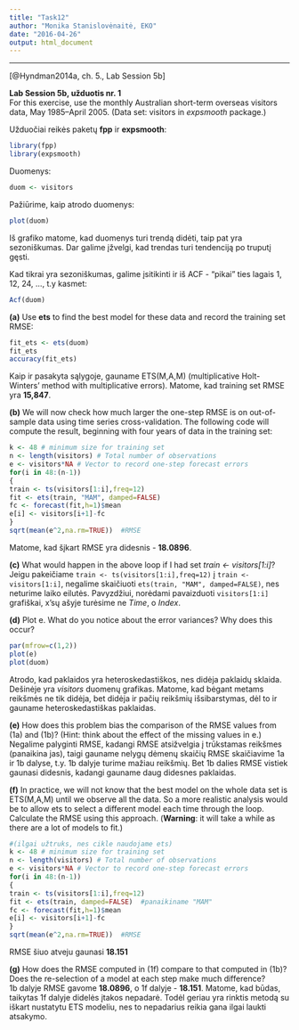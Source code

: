 ```yaml
---
title: "Task12"
author: "Monika Stanislovėnaitė, EKO"
date: "2016-04-26"
output: html_document
---
```

---
[@Hyndman2014a, ch. 5., Lab Session 5b]

**Lab Session 5b, užduotis nr. 1**  
For this exercise, use the monthly Australian short-term overseas visitors data, May 1985–April 2005. (Data set: visitors in *expsmooth* package.)  
  
Užduočiai reikės paketų **fpp** ir **expsmooth**:
```r
library(fpp)
library(expsmooth)
```

Duomenys:
```r
duom <- visitors
```

Pažiūrime, kaip atrodo duomenys:
```r
plot(duom)
```
Iš grafiko matome, kad duomenys turi trendą didėti, taip pat yra sezoniškumas. Dar galime įžvelgi, kad trendas turi tendenciją po truputį gęsti.  

Kad tikrai yra sezoniškumas, galime įsitikinti ir iš ACF - "pikai" ties lagais 1, 12, 24, ..., t.y kasmet:
```r
Acf(duom)
```

**(a)** Use **ets** to find the best model for these data and record the training set RMSE:
```r
fit_ets <- ets(duom)
fit_ets
accuracy(fit_ets)
```
Kaip ir pasakyta sąlygoje, gauname ETS(M,A,M) (multiplicative Holt-Winters' method with multiplicative errors). Matome, kad training set RMSE yra **15,847**.  

**(b)** We will now check how much larger the one-step RMSE is on out-of-sample data using time series cross-validation. The following code will compute the result, beginning with four years of data in the training set:
```r
k <- 48 # minimum size for training set
n <- length(visitors) # Total number of observations
e <- visitors*NA # Vector to record one-step forecast errors
for(i in 48:(n-1))
{
train <- ts(visitors[1:i],freq=12)
fit <- ets(train, "MAM", damped=FALSE)
fc <- forecast(fit,h=1)$mean
e[i] <- visitors[i+1]-fc
}
sqrt(mean(e^2,na.rm=TRUE))  #RMSE
```
Matome, kad šįkart RMSE yra didesnis - **18.0896**.  

**(c)** What would happen in the above loop if I had set *train <- visitors[1:i]*?  
Jeigu pakeičiame `train <- ts(visitors[1:i],freq=12)` į `train <- visitors[1:i]`, negalime skaičiuoti `ets(train, "MAM", damped=FALSE)`, nes neturime laiko eilutės. Pavyzdžiui, norėdami pavaizduoti `visitors[1:i]` grafiškai, x'sų ašyje turėsime ne *Time*, o *Index*.

**(d)** Plot e. What do you notice about the error variances? Why does this occur?
```r
par(mfrow=c(1,2))
plot(e)
plot(duom)
```
Atrodo, kad paklaidos yra heteroskedastiškos, nes didėja paklaidų sklaida. Dešinėje yra *visitors* duomenų grafikas. Matome, kad bėgant metams reikšmės ne tik didėja, bet didėja ir pačių reikšmių išsibarstymas, dėl to ir gauname heteroskedastiškas paklaidas.

**(e)** How does this problem bias the comparison of the RMSE values from (1a) and (1b)? (Hint: think about the effect of the missing values in e.)  
Negalime palyginti RMSE, kadangi RMSE atsižvelgia į trūkstamas reikšmes (panaikina jas), taigi gauname nelygų dėmenų skaičių RMSE skaičiavime 1a ir 1b dalyse, t.y. 1b dalyje turime mažiau reikšmių. Bet 1b dalies RMSE vistiek gaunasi didesnis, kadangi gauname daug didesnes paklaidas.

**(f)** In practice, we will not know that the best model on the whole data set is ETS(M,A,M) until we observe all the data. So a more realistic analysis would be to allow ets to select a different model each time through the loop. Calculate the RMSE using this approach. (**Warning**: it will take a while as there are a lot of models to fit.)
```r
#(ilgai užtruks, nes cikle naudojame ets)
k <- 48 # minimum size for training set
n <- length(visitors) # Total number of observations
e <- visitors*NA # Vector to record one-step forecast errors
for(i in 48:(n-1))
{
train <- ts(visitors[1:i],freq=12)
fit <- ets(train, damped=FALSE)  #panaikiname "MAM"
fc <- forecast(fit,h=1)$mean
e[i] <- visitors[i+1]-fc
}
sqrt(mean(e^2,na.rm=TRUE))  #RMSE
```
RMSE šiuo atveju gaunasi **18.151**

**(g)** How does the RMSE computed in (1f) compare to that computed in (1b)? Does the re-selection of a model at each step make much difference?  
1b dalyje RMSE gavome **18.0896**, o 1f dalyje - **18.151**. Matome, kad būdas, taikytas 1f dalyje didelės įtakos nepadarė. Todėl geriau yra rinktis metodą su iškart nustatytu ETS modeliu, nes to nepadarius reikia gana ilgai laukti atsakymo.
